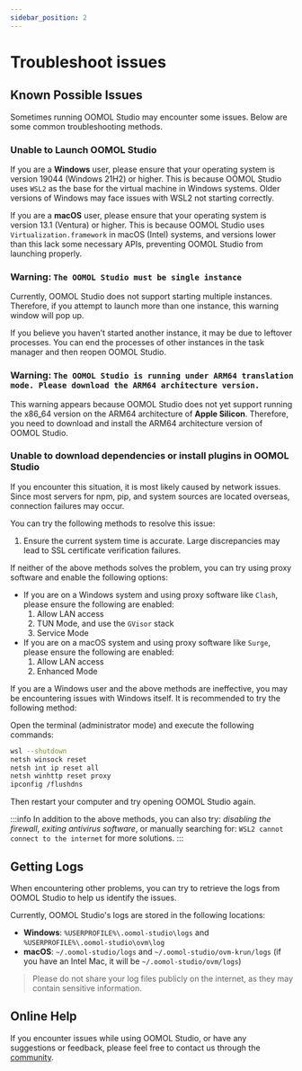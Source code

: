 ```yaml
---
sidebar_position: 2
---
```


# Troubleshoot issues

## Known Possible Issues

Sometimes running OOMOL Studio may encounter some issues. Below are some common troubleshooting methods.

### Unable to Launch OOMOL Studio

If you are a **Windows** user, please ensure that your operating system is version 19044 (Windows 21H2) or higher. This is because OOMOL Studio uses `WSL2` as the base for the virtual machine in Windows systems. Older versions of Windows may face issues with WSL2 not starting correctly.

If you are a **macOS** user, please ensure that your operating system is version 13.1 (Ventura) or higher. This is because OOMOL Studio uses `Virtualization.framework` in macOS (Intel) systems, and versions lower than this lack some necessary APIs, preventing OOMOL Studio from launching properly.

### Warning: `The OOMOL Studio must be single instance`

Currently, OOMOL Studio does not support starting multiple instances. Therefore, if you attempt to launch more than one instance, this warning window will pop up.

If you believe you haven’t started another instance, it may be due to leftover processes. You can end the processes of other instances in the task manager and then reopen OOMOL Studio.

### Warning: `The OOMOL Studio is running under ARM64 translation mode. Please download the ARM64 architecture version.`

This warning appears because OOMOL Studio does not yet support running the x86_64 version on the ARM64 architecture of **Apple Silicon**. Therefore, you need to download and install the ARM64 architecture version of OOMOL Studio.

### Unable to download dependencies or install plugins in OOMOL Studio

If you encounter this situation, it is most likely caused by network issues. Since most servers for npm, pip, and system sources are located overseas, connection failures may occur.

You can try the following methods to resolve this issue:

1. Ensure the current system time is accurate. Large discrepancies may lead to SSL certificate verification failures.

If neither of the above methods solves the problem, you can try using proxy software and enable the following options:

- If you are on a Windows system and using proxy software like `Clash`, please ensure the following are enabled:
  1. Allow LAN access
  2. TUN Mode, and use the `GVisor` stack
  3. Service Mode
- If you are on a macOS system and using proxy software like `Surge`, please ensure the following are enabled:
  1. Allow LAN access
  2. Enhanced Mode

If you are a Windows user and the above methods are ineffective, you may be encountering issues with Windows itself. It is recommended to try the following method:

Open the terminal (administrator mode) and execute the following commands:

```bash
wsl --shutdown
netsh winsock reset
netsh int ip reset all
netsh winhttp reset proxy
ipconfig /flushdns
```

Then restart your computer and try opening OOMOL Studio again.

:::info
In addition to the above methods, you can also try: _disabling the firewall_, _exiting antivirus software_, or manually searching for: `WSL2 cannot connect to the internet` for more solutions.
:::

## Getting Logs

When encountering other problems, you can try to retrieve the logs from OOMOL Studio to help us identify the issues.

Currently, OOMOL Studio's logs are stored in the following locations:

- **Windows**: `%USERPROFILE%\.oomol-studio\logs` and `%USERPROFILE%\.oomol-studio\ovm\log`
- **macOS**: `~/.oomol-studio/logs` and `~/.oomol-studio/ovm-krun/logs` (if you have an Intel Mac, it will be `~/.oomol-studio/ovm/logs`)

> Please do not share your log files publicly on the internet, as they may contain sensitive information.

## Online Help

If you encounter issues while using OOMOL Studio, or have any suggestions or feedback, please feel free to contact us through the [community](https://oomol.com/community).